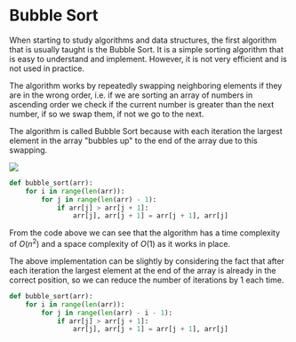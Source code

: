 
# Bubble Sort

When starting to study algorithms and data structures, the first algorithm that is usually taught is the Bubble Sort.
It is a simple sorting algorithm that is easy to understand and implement. However, it is not very efficient and is not
used in practice.

The algorithm works by repeatedly swapping neighboring elements if they are in the wrong order, i.e. if we are sorting
an array of numbers in ascending order we check if the current number is greater than the next number, if so we swap
them, if not we go to the next.

The algorithm is called Bubble Sort because with each iteration the largest element in the array "bubbles up" to the end
of the array due to this swapping.

<Image 
    src="/cs/algdBubbleSort.gif"
    caption="Visualization of the bubble sort algorithm."
    width={400}
/>

```python
def bubble_sort(arr):
    for i in range(len(arr)):
        for j in range(len(arr) - 1):
            if arr[j] > arr[j + 1]:
                arr[j], arr[j + 1] = arr[j + 1], arr[j]
```

From the code above we can see that the algorithm has a time complexity of $O(n^2)$ and a space complexity of $O(1)$ as
it works in place.

The above implementation can be slightly by considering the fact that after each iteration the largest element at the
end of the array is already in the correct position, so we can reduce the number of iterations by 1 each time.

```python
def bubble_sort(arr):
    for i in range(len(arr)):
        for j in range(len(arr) - i - 1):
            if arr[j] > arr[j + 1]:
                arr[j], arr[j + 1] = arr[j + 1], arr[j]
```

